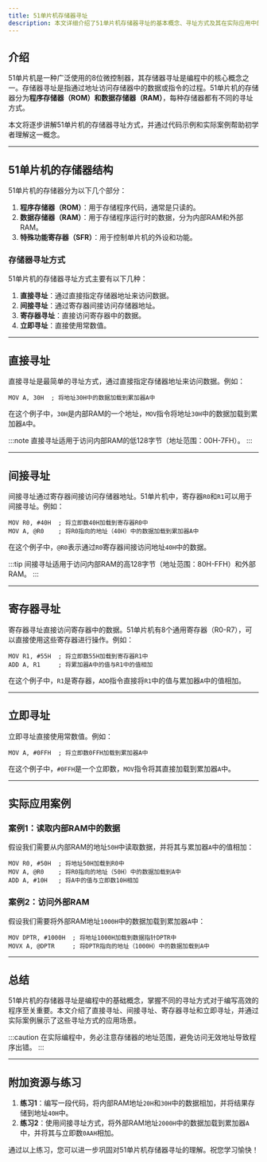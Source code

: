 ```yaml
---
title: 51单片机存储器寻址
description: 本文详细介绍了51单片机存储器寻址的基本概念、寻址方式及其在实际应用中的使用场景，适合初学者学习。
---
```


## 介绍

51单片机是一种广泛使用的8位微控制器，其存储器寻址是编程中的核心概念之一。存储器寻址是指通过地址访问存储器中的数据或指令的过程。51单片机的存储器分为**程序存储器（ROM）**和**数据存储器（RAM）**，每种存储器都有不同的寻址方式。

本文将逐步讲解51单片机的存储器寻址方式，并通过代码示例和实际案例帮助初学者理解这一概念。

---

## 51单片机的存储器结构

51单片机的存储器分为以下几个部分：

1. **程序存储器（ROM）**：用于存储程序代码，通常是只读的。
2. **数据存储器（RAM）**：用于存储程序运行时的数据，分为内部RAM和外部RAM。
3. **特殊功能寄存器（SFR）**：用于控制单片机的外设和功能。

### 存储器寻址方式

51单片机的存储器寻址方式主要有以下几种：

1. **直接寻址**：通过直接指定存储器地址来访问数据。
2. **间接寻址**：通过寄存器间接访问存储器地址。
3. **寄存器寻址**：直接访问寄存器中的数据。
4. **立即寻址**：直接使用常数值。

---

## 直接寻址

直接寻址是最简单的寻址方式，通过直接指定存储器地址来访问数据。例如：

```assembly
MOV A, 30H  ; 将地址30H中的数据加载到累加器A中
```

在这个例子中，`30H`是内部RAM的一个地址，`MOV`指令将地址`30H`中的数据加载到累加器`A`中。

:::note
直接寻址适用于访问内部RAM的低128字节（地址范围：00H-7FH）。
:::

---

## 间接寻址

间接寻址通过寄存器间接访问存储器地址。51单片机中，寄存器`R0`和`R1`可以用于间接寻址。例如：

```assembly
MOV R0, #40H  ; 将立即数40H加载到寄存器R0中
MOV A, @R0    ; 将R0指向的地址（40H）中的数据加载到累加器A中
```

在这个例子中，`@R0`表示通过`R0`寄存器间接访问地址`40H`中的数据。

:::tip
间接寻址适用于访问内部RAM的高128字节（地址范围：80H-FFH）和外部RAM。
:::

---

## 寄存器寻址

寄存器寻址直接访问寄存器中的数据。51单片机有8个通用寄存器（R0-R7），可以直接使用这些寄存器进行操作。例如：

```assembly
MOV R1, #55H  ; 将立即数55H加载到寄存器R1中
ADD A, R1     ; 将累加器A中的值与R1中的值相加
```

在这个例子中，`R1`是寄存器，`ADD`指令直接将`R1`中的值与累加器`A`中的值相加。

---

## 立即寻址

立即寻址直接使用常数值。例如：

```assembly
MOV A, #0FFH  ; 将立即数0FFH加载到累加器A中
```

在这个例子中，`#0FFH`是一个立即数，`MOV`指令将其直接加载到累加器`A`中。

---

## 实际应用案例

### 案例1：读取内部RAM中的数据

假设我们需要从内部RAM的地址`50H`中读取数据，并将其与累加器`A`中的值相加：

```assembly
MOV R0, #50H  ; 将地址50H加载到R0中
MOV A, @R0    ; 将R0指向的地址（50H）中的数据加载到A中
ADD A, #10H   ; 将A中的值与立即数10H相加
```

### 案例2：访问外部RAM

假设我们需要将外部RAM地址`1000H`中的数据加载到累加器`A`中：

```assembly
MOV DPTR, #1000H  ; 将地址1000H加载到数据指针DPTR中
MOVX A, @DPTR     ; 将DPTR指向的地址（1000H）中的数据加载到A中
```

---

## 总结

51单片机的存储器寻址是编程中的基础概念，掌握不同的寻址方式对于编写高效的程序至关重要。本文介绍了直接寻址、间接寻址、寄存器寻址和立即寻址，并通过实际案例展示了这些寻址方式的应用场景。

:::caution
在实际编程中，务必注意存储器的地址范围，避免访问无效地址导致程序出错。
:::

---

## 附加资源与练习

1. **练习1**：编写一段代码，将内部RAM地址`20H`和`30H`中的数据相加，并将结果存储到地址`40H`中。
2. **练习2**：使用间接寻址方式，将外部RAM地址`2000H`中的数据加载到累加器`A`中，并将其与立即数`0AAH`相加。

通过以上练习，您可以进一步巩固对51单片机存储器寻址的理解。祝您学习愉快！